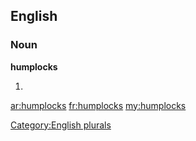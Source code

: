==English==

===Noun===
'''humplocks'''

# {{plural of|[[humplock]]}}

[[Category:English plurals]]

[[ar:humplocks]]
[[fr:humplocks]]
[[my:humplocks]]